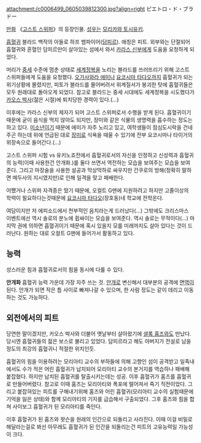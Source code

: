attachment:/c0006499_0605039812300.jpg?align=right ピエトロ・ド・ブラドー

[[만화]] 《[[고스트 스위퍼]]》의 등장인물. [[성우]]는 [[모리카와 토시유키]].

[[흡혈귀]] 블라드 백작의 아들로 하프 뱀파이어([[담피르]]). 애칭은 피트. 외부와는 단절되어 흡혈귀와 혼혈인 담피르만이 살아있는 섬에서 와서 [[카라스 신부]]에게 도움을 요청하게 되었다.

머리가 [[중세]] 수준에 멈춘 상태로 [[세계정복]]을 노리는 블라드를 쓰러뜨리기 위해 고스트 스위퍼들에게 도움을 요청했다. [[오가사와라 에미]]나 [[요코시마 타다오]]까지 흡혈귀가 되는 위기상황에 몰렸지만, 피토가 블라드를 물어버려서 위계질서가 붕괴한 탓에 흡혈귀들은 모두 원래대로 돌아오게 되었다. 참고로 블라드는 중세 시대에도 세계정복을 시도했다가 [[카오스 박사]](젊은 시절)에 퇴치당한 경력이 있다.(...)

이후에는 카라스 신부의 제자가 되어 고스트 스위퍼로서 수행을 받게 된다.
흡혈귀이기 때문에 굳이 음식을 먹지 않아도 되지만, 장미와 같은 식물의 생명력을 흡수하는 정도는 하고 있다. [[미소년]]이기 때문에 에미가 자주 노리고 있고, 여학생들이 점심도시락을 건네주곤 하는데 위에 언급된 대로 [[장미]]로 식욕을 때울 수 있기에 전부 요코시마나 타이거의 위장속으로 들어간다.(...)

고스트 스위퍼 시험 vs 유키노죠전에서 흡혈귀로서의 자신을 인정하고 신성력과 흡혈귀의 능력(이때 사용한건 안개화.)를 둘다 쓰면서 역전하는 모습을 보여주는 모습을 보여준다.
그리고 마장술을 사용한 설공과 막상막하로 싸우지만 간쿠로의 방해(정확히 말하면 메두사의 지시였지만)로 인해 일격을 맞고 패배한다.

어쨌거나 스위퍼 자격증은 땄기 때문에, 오컬트 G맨에 지원하려고 하지만 고졸이상의 학력이 필요하다는것때문에 [[요코시마 타다오]](장호동)네 학교에 전학온다.

여담이지만 저 에피소드에서 천부적인 음치라는게 드러났다(...) 그밖에도 크리스마스 이벤트에선 역시 솔로의 분노에 휩싸이는 모습을 보여준다. 역시 솔로는 무적이다(...) 마지막 권에 의하면 흡혈귀이기 때문에 혹시 있을지 모를 미래까지도 살아 있다는 것이 드러난다. 원하는 대로 오컬트 G맨에 들어가서 활동하고 있다.

== 능력 ==
성스러운 힘과 흡혈귀로서의 힘을 동시에 다룰 수 있다.

'''안개화'''
흡혈귀 능력 가운데 가장 자주 쓰는 것. [[안개]]로 변신해서 대부분의 공격에 [[면역]]이 된다. 안개가 되면 작은 틈 사이로 빠져나갈 수 있으며, 한 사람 정도는 같이 데리고 이동하는 것도 가능하다.

== 외전에서의 피트 ==
당연한 말이겠지만, 카오스 박사와 더불어 옛날부터 살아왔기에 [[셜록 홈즈]]와도 만났다. 당시엔 흡혈귀들의 젊은 보스로 불리고 있었다. 담피르라고 해도 아버지가 전설로 남을 정도의 최강의 흡혈귀니 적절한 위치인듯.

흡혈귀의 힘을 이용하려는 모리아티 교수의 부하들에 의해 고향인 섬이 공격받고 일족내에서도 수가 적은 어린 흡혈귀가 납치되어 모리아티 교수의 본거지를 역습하나 패배해 붙잡혔다. 하지만 납치된 흡혈귀를 탈출시키는데는 성공. 이후 흡혈귀가 홈즈를 흡혈귀로 만들어버렸다. 참고로 이때 홈즈는 모리아티와 폭포에 떨어져서 죽기 직전이었다. 그리고 붙잡혀있는 피트를 구해내기위해 홈즈와 어린 흡혈귀(모리아티 교수의 실험때문에 기억을 잃은 상태)와 함께 모리아티의 기지를 급습해서 구출되었다. 그후 홈즈와 힘을 합쳐 사이보그 흡혈귀가 된 모리아티를 죽인다.

이후 흡혈귀가 된 홈즈와 왓슨을 원래의 인간으로 되돌리고 사라진다.
이때 이걸 비밀로 해달라는걸로 봐선 아무래도 흡혈귀가 된 인간을 되돌리는건 피트의 고유능력일 가능성이 크다.
